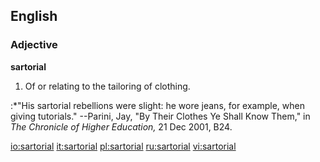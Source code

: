 ==English==

===Adjective===
'''sartorial'''
# Of or relating to the tailoring of clothing.  
:*"His sartorial rebellions were slight: he wore jeans, for example, when giving tutorials."  --Parini, Jay, "By Their Clothes Ye Shall Know Them," in ''The Chronicle of Higher Education,'' 21 Dec 2001, B24.

[[io:sartorial]]
[[it:sartorial]]
[[pl:sartorial]]
[[ru:sartorial]]
[[vi:sartorial]]